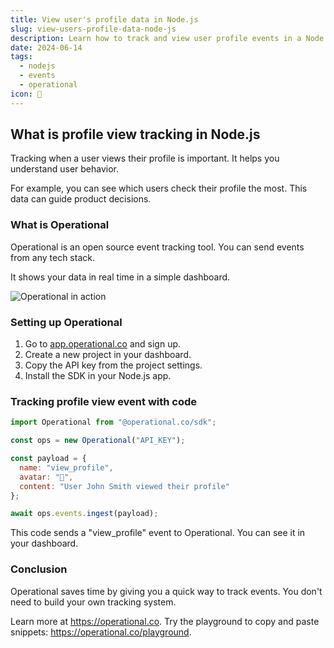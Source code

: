 ```yaml
---
title: View user's profile data in Node.js
slug: view-users-profile-data-node-js
description: Learn how to track and view user profile events in a Node.js app using Operational.
date: 2024-06-14
tags:
  - nodejs
  - events
  - operational
icon: 👤
---
```


## What is profile view tracking in Node.js

Tracking when a user views their profile is important. It helps you understand user behavior.

For example, you can see which users check their profile the most. This data can guide product decisions.

### What is Operational

Operational is an open source event tracking tool. You can send events from any tech stack.

It shows your data in real time in a simple dashboard.

![Operational in action](https://operational.co/images/misc/ops-usage.jpg)

### Setting up Operational

1. Go to [app.operational.co](https://app.operational.co) and sign up.
2. Create a new project in your dashboard.
3. Copy the API key from the project settings.
4. Install the SDK in your Node.js app.

### Tracking profile view event with code

```javascript
import Operational from "@operational.co/sdk";

const ops = new Operational("API_KEY");

const payload = {
  name: "view_profile",
  avatar: "👤",
  content: "User John Smith viewed their profile"
};

await ops.events.ingest(payload);
```

This code sends a "view_profile" event to Operational. You can see it in your dashboard.

### Conclusion

Operational saves time by giving you a quick way to track events. You don't need to build your own tracking system.

Learn more at https://operational.co. Try the playground to copy and paste snippets: https://operational.co/playground.
